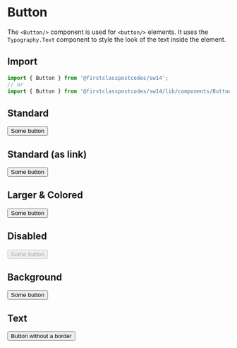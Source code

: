 
<Meta title="Components/Button" component={Button} />

# Button

The `<Button/>` component is used for `<button/>` elements. It uses the `Typography.Text` component to style the look of the text inside the element. 

## Import

```js
import { Button } from '@firstclasspostcodes/sw14';
// or
import { Button } from '@firstclasspostcodes/sw14/lib/components/Button';
```

## Standard

<Preview>
  <Story name="Standard">
    <Button fullWidth={{ xs: true, md: false }}>Some button</Button>
  </Story>
</Preview>

## Standard (as link)

<Preview>
  <Story name="Standard (as link)">
    <Button as="a" href="https://google.com" fullWidth={{ xs: true, md: false }}>Some button</Button>
  </Story>
</Preview>

## Larger & Colored

<Preview>
  <Story name="Larger & Colored">
    <Button color="brand" size="20">Some button</Button>
  </Story>
</Preview>

## Disabled

<Preview>
  <Story name="Disabled">
    <Button disabled>Some button</Button>
  </Story>
</Preview>

## Background

<Preview>
  <Story name="Background">
    <Button background="brand" color="white">Some button</Button>
  </Story>
</Preview>

## Text

<Preview>
  <Story name="Text">
    <Button border="transparent" color="brand">Button without a border</Button>
  </Story>
</Preview>